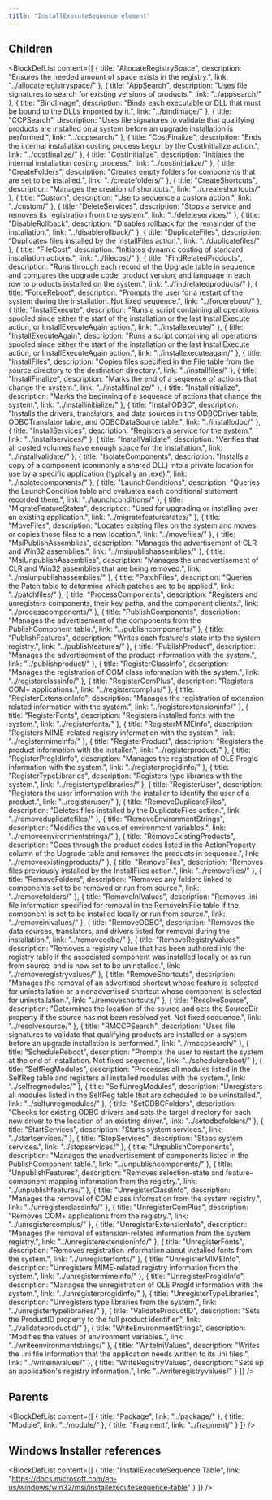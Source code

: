 ```yaml
---
title: "InstallExecuteSequence element"
---
```





## Children

<BlockDefList content={[
    {
      title: "AllocateRegistrySpace",
      description: "Ensures the needed amount of space exists in the registry.",
      link: "../allocateregistryspace/"
    },
    {
      title: "AppSearch",
      description: "Uses file signatures to search for existing versions of products.",
      link: "../appsearch/"
    },
    {
      title: "BindImage",
      description: "Binds each executable or DLL that must be bound to the DLLs imported by it.",
      link: "../bindimage/"
    },
    {
      title: "CCPSearch",
      description: "Uses file signatures to validate that qualifying products are installed on a system before an upgrade installation is performed.",
      link: "../ccpsearch/"
    },
    {
      title: "CostFinalize",
      description: "Ends the internal installation costing process begun by the CostInitialize action.",
      link: "../costfinalize/"
    },
    {
      title: "CostInitialize",
      description: "Initiates the internal installation costing process.",
      link: "../costinitialize/"
    },
    {
      title: "CreateFolders",
      description: "Creates empty folders for components that are set to be installed.",
      link: "../createfolders/"
    },
    {
      title: "CreateShortcuts",
      description: "Manages the creation of shortcuts.",
      link: "../createshortcuts/"
    },
    {
      title: "Custom",
      description: "Use to sequence a custom action.",
      link: "../custom/"
    },
    {
      title: "DeleteServices",
      description: "Stops a service and removes its registration from the system.",
      link: "../deleteservices/"
    },
    {
      title: "DisableRollback",
      description: "Disables rollback for the remainder of the installation.",
      link: "../disablerollback/"
    },
    {
      title: "DuplicateFiles",
      description: "Duplicates files installed by the InstallFiles action.",
      link: "../duplicatefiles/"
    },
    {
      title: "FileCost",
      description: "Initiates dynamic costing of standard installation actions.",
      link: "../filecost/"
    },
    {
      title: "FindRelatedProducts",
      description: "Runs through each record of the Upgrade table in sequence and compares the upgrade code, product version, and language in each row to products installed on the system.",
      link: "../findrelatedproducts/"
    },
    {
      title: "ForceReboot",
      description: "Prompts the user for a restart of the system during the installation. Not fixed sequence.",
      link: "../forcereboot/"
    },
    {
      title: "InstallExecute",
      description: "Runs a script containing all operations spooled since either the start of the installation or the last InstallExecute action, or InstallExecuteAgain action.",
      link: "../installexecute/"
    },
    {
      title: "InstallExecuteAgain",
      description: "Runs a script containing all operations spooled since either the start of the installation or the last InstallExecute action, or InstallExecuteAgain action.",
      link: "../installexecuteagain/"
    },
    {
      title: "InstallFiles",
      description: "Copies files specified in the File table from the source directory to the destination directory.",
      link: "../installfiles/"
    },
    {
      title: "InstallFinalize",
      description: "Marks the end of a sequence of actions that change the system.",
      link: "../installfinalize/"
    },
    {
      title: "InstallInitialize",
      description: "Marks the beginning of a sequence of actions that change the system.",
      link: "../installinitialize/"
    },
    {
      title: "InstallODBC",
      description: "Installs the drivers, translators, and data sources in the ODBCDriver table, ODBCTranslator table, and ODBCDataSource table.",
      link: "../installodbc/"
    },
    {
      title: "InstallServices",
      description: "Registers a service for the system.",
      link: "../installservices/"
    },
    {
      title: "InstallValidate",
      description: "Verifies that all costed volumes have enough space for the installation.",
      link: "../installvalidate/"
    },
    {
      title: "IsolateComponents",
      description: "Installs a copy of a component (commonly a shared DLL) into a private location for use by a specific application (typically an .exe).",
      link: "../isolatecomponents/"
    },
    {
      title: "LaunchConditions",
      description: "Queries the LaunchCondition table and evaluates each conditional statement recorded there.",
      link: "../launchconditions/"
    },
    {
      title: "MigrateFeatureStates",
      description: "Used for upgrading or installing over an existing application.",
      link: "../migratefeaturestates/"
    },
    {
      title: "MoveFiles",
      description: "Locates existing files on the system and moves or copies those files to a new location.",
      link: "../movefiles/"
    },
    {
      title: "MsiPublishAssemblies",
      description: "Manages the advertisement of CLR and Win32 assemblies.",
      link: "../msipublishassemblies/"
    },
    {
      title: "MsiUnpublishAssemblies",
      description: "Manages the unadvertisement of CLR and Win32 assemblies that are being removed.",
      link: "../msiunpublishassemblies/"
    },
    {
      title: "PatchFiles",
      description: "Queries the Patch table to determine which patches are to be applied.",
      link: "../patchfiles/"
    },
    {
      title: "ProcessComponents",
      description: "Registers and unregisters components, their key paths, and the component clients.",
      link: "../processcomponents/"
    },
    {
      title: "PublishComponents",
      description: "Manages the advertisement of the components from the PublishComponent table.",
      link: "../publishcomponents/"
    },
    {
      title: "PublishFeatures",
      description: "Writes each feature's state into the system registry.",
      link: "../publishfeatures/"
    },
    {
      title: "PublishProduct",
      description: "Manages the advertisement of the product information with the system.",
      link: "../publishproduct/"
    },
    {
      title: "RegisterClassInfo",
      description: "Manages the registration of COM class information with the system.",
      link: "../registerclassinfo/"
    },
    {
      title: "RegisterComPlus",
      description: "Registers COM+ applications.",
      link: "../registercomplus/"
    },
    {
      title: "RegisterExtensionInfo",
      description: "Manages the registration of extension related information with the system.",
      link: "../registerextensioninfo/"
    },
    {
      title: "RegisterFonts",
      description: "Registers installed fonts with the system.",
      link: "../registerfonts/"
    },
    {
      title: "RegisterMIMEInfo",
      description: "Registers MIME-related registry information with the system.",
      link: "../registermimeinfo/"
    },
    {
      title: "RegisterProduct",
      description: "Registers the product information with the installer.",
      link: "../registerproduct/"
    },
    {
      title: "RegisterProgIdInfo",
      description: "Manages the registration of OLE ProgId information with the system.",
      link: "../registerprogidinfo/"
    },
    {
      title: "RegisterTypeLibraries",
      description: "Registers type libraries with the system.",
      link: "../registertypelibraries/"
    },
    {
      title: "RegisterUser",
      description: "Registers the user information with the installer to identify the user of a product.",
      link: "../registeruser/"
    },
    {
      title: "RemoveDuplicateFiles",
      description: "Deletes files installed by the DuplicateFiles action.",
      link: "../removeduplicatefiles/"
    },
    {
      title: "RemoveEnvironmentStrings",
      description: "Modifies the values of environment variables.",
      link: "../removeenvironmentstrings/"
    },
    {
      title: "RemoveExistingProducts",
      description: "Goes through the product codes listed in the ActionProperty column of the Upgrade table and removes the products in sequence.",
      link: "../removeexistingproducts/"
    },
    {
      title: "RemoveFiles",
      description: "Removes files previously installed by the InstallFiles action.",
      link: "../removefiles/"
    },
    {
      title: "RemoveFolders",
      description: "Removes any folders linked to components set to be removed or run from source.",
      link: "../removefolders/"
    },
    {
      title: "RemoveIniValues",
      description: "Removes .ini file information specified for removal in the RemoveIniFile table if the component is set to be installed locally or run from source.",
      link: "../removeinivalues/"
    },
    {
      title: "RemoveODBC",
      description: "Removes the data sources, translators, and drivers listed for removal during the installation.",
      link: "../removeodbc/"
    },
    {
      title: "RemoveRegistryValues",
      description: "Removes a registry value that has been authored into the registry table if the associated component was installed locally or as run from source, and is now set to be uninstalled.",
      link: "../removeregistryvalues/"
    },
    {
      title: "RemoveShortcuts",
      description: "Manages the removal of an advertised shortcut whose feature is selected for uninstallation or a nonadvertised shortcut whose component is selected for uninstallation.",
      link: "../removeshortcuts/"
    },
    {
      title: "ResolveSource",
      description: "Determines the location of the source and sets the SourceDir property if the source has not been resolved yet. Not fixed sequence.",
      link: "../resolvesource/"
    },
    {
      title: "RMCCPSearch",
      description: "Uses file signatures to validate that qualifying products are installed on a system before an upgrade installation is performed.",
      link: "../rmccpsearch/"
    },
    {
      title: "ScheduleReboot",
      description: "Prompts the user to restart the system at the end of installation. Not fixed sequence.",
      link: "../schedulereboot/"
    },
    {
      title: "SelfRegModules",
      description: "Processes all modules listed in the SelfReg table and registers all installed modules with the system.",
      link: "../selfregmodules/"
    },
    {
      title: "SelfUnregModules",
      description: "Unregisters all modules listed in the SelfReg table that are scheduled to be uninstalled.",
      link: "../selfunregmodules/"
    },
    {
      title: "SetODBCFolders",
      description: "Checks for existing ODBC drivers and sets the target directory for each new driver to the location of an existing driver.",
      link: "../setodbcfolders/"
    },
    {
      title: "StartServices",
      description: "Starts system services.",
      link: "../startservices/"
    },
    {
      title: "StopServices",
      description: "Stops system services.",
      link: "../stopservices/"
    },
    {
      title: "UnpublishComponents",
      description: "Manages the unadvertisement of components listed in the PublishComponent table.",
      link: "../unpublishcomponents/"
    },
    {
      title: "UnpublishFeatures",
      description: "Removes selection-state and feature-component mapping information from the registry.",
      link: "../unpublishfeatures/"
    },
    {
      title: "UnregisterClassInfo",
      description: "Manages the removal of COM class information from the system registry.",
      link: "../unregisterclassinfo/"
    },
    {
      title: "UnregisterComPlus",
      description: "Removes COM+ applications from the registry.",
      link: "../unregistercomplus/"
    },
    {
      title: "UnregisterExtensionInfo",
      description: "Manages the removal of extension-related information from the system registry.",
      link: "../unregisterextensioninfo/"
    },
    {
      title: "UnregisterFonts",
      description: "Removes registration information about installed fonts from the system.",
      link: "../unregisterfonts/"
    },
    {
      title: "UnregisterMIMEInfo",
      description: "Unregisters MIME-related registry information from the system.",
      link: "../unregistermimeinfo/"
    },
    {
      title: "UnregisterProgIdInfo",
      description: "Manages the unregistration of OLE ProgId information with the system.",
      link: "../unregisterprogidinfo/"
    },
    {
      title: "UnregisterTypeLibraries",
      description: "Unregisters type libraries from the system.",
      link: "../unregistertypelibraries/"
    },
    {
      title: "ValidateProductID",
      description: "Sets the ProductID property to the full product identifier.",
      link: "../validateproductid/"
    },
    {
      title: "WriteEnvironmentStrings",
      description: "Modifies the values of environment variables.",
      link: "../writeenvironmentstrings/"
    },
    {
      title: "WriteIniValues",
      description: "Writes the .ini file information that the application needs written to its .ini files.",
      link: "../writeinivalues/"
    },
    {
      title: "WriteRegistryValues",
      description: "Sets up an application's registry information.",
      link: "../writeregistryvalues/"
    }
  ]}
/>

## Parents

<BlockDefList content={[
    {
      title: "Package",
      link: "../package/"
    },
    {
      title: "Module",
      link: "../module/"
    },
    {
      title: "Fragment",
      link: "../fragment/"
    }
  ]}
/>

## Windows Installer references

<BlockDefList content={[
    {
      title: "InstallExecuteSequence Table",
      link: "https://docs.microsoft.com/en-us/windows/win32/msi/installexecutesequence-table"
    }
  ]}
/>
